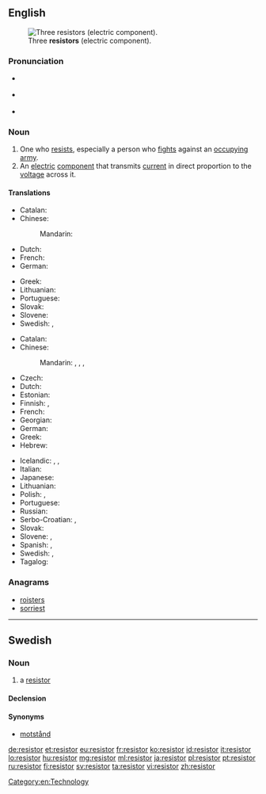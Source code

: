 ==English==
[[File:3_Resistors.jpg|thumb|Three '''resistors''' (electric component).]]

===Pronunciation===
* {{a|UK}} {{IPA|/rɪˈzɪstə/}}
* {{a|US}} {{IPA|/rɪˈzɪstɚ/}}
* {{rhymes|ɪstə(r)}}

===Noun===
{{en-noun}}

# One who [[resist]]s, especially a person who [[fight]]s against an [[occupy]]ing [[army]].
# An [[electric]] [[component]] that transmits [[current]] in direct proportion to the [[voltage]] across it.

====Translations====
{{trans-top|one who resists, especially a person who fights against an occupying army}}
* Catalan: {{t|ca|resistent|m}}
* Chinese:
*: Mandarin: {{t+|cmn|反抗|tr=fǎnkàngzhě|alt=反抗者|sc=Hani}}
* Dutch: {{t+|nl|verzetsstrijder|m}}
* French: {{t+|fr|résistant|m}}
* German: {{t+|de|Widerstandskämpfer|m}}
{{trans-mid}}
* Greek: {{t+|el|αντιστασιακός|m}}
* Lithuanian: {{t|lt|pasipriešinimo narys|m}}
* Portuguese: {{t+|pt|resistente|m|f}}
* Slovak: {{t|sk|odporca|m}}
* Slovene: {{t+|sl|upornik|m}}
* Swedish: {{t|sv|motståndsman|c}}, {{t|sv|motståndskämpe|c}}
{{trans-bottom}}

{{trans-top|an electric component that transmits current in direct proportion to the voltage across it}}
* Catalan: {{t|ca|resistència|f}}
* Chinese:
*: Mandarin: {{t|cmn|電阻|sc=Hani}}, {{t+|cmn|电阻|tr=diànzǔ|sc=Hani}}, {{t|cmn|電阻器|sc=Hani}}, {{t+|cmn|电阻器|tr=diànzǔqì|sc=Hani}}
* Czech: {{t+|cs|odpor|m}}
* Dutch: {{t+|nl|weerstand|m}}
* Estonian: {{t+|et|takisti}}
* Finnish: {{t+|fi|vastus}}, {{t+|fi|resistori}}
* French: {{t+|fr|résistance|f}}
* Georgian: {{t|ka|რეზისტორი|tr=rezistori|sc=Geor}}
* German: {{t+|de|Widerstand|m}}
* Greek: {{t+|el|αντίσταση|f}}
* Hebrew: {{t+|he|נגד|m|tr=nagad|sc=Hebr}}
{{trans-mid}}
* Icelandic: {{t|is|viðnám|n}}, {{t|is|viðnámstæki|n}}, {{t|is|mótstaða|f}}
* Italian: {{t+|it|resistore|m}}
* Japanese: {{t|ja|抵抗器|tr=ていこうき, teikōki|sc=Jpan}}
* Lithuanian: {{t|lt|varžas|f}}
* Polish: {{t+|pl|opornik|m}}, {{t+|pl|rezystor|m}}
* Portuguese: {{t+|pt|resistor|m}}
* Russian: {{t+|ru|рези́стор|m|sc=Cyrl|tr=rezístor}}
* Serbo-Croatian: {{t|sh|отпорник|m|sc=Cyrl}}, {{t|sh|otpornik|m}}
* Slovak: {{t|sk|odpor|m}}
* Slovene: {{t+|sl|upornik|m}}, {{t+|sl|upor|m}}
* Spanish: {{t+|es|resistencia|f}}, {{t|es|resistor|m}}
* Swedish: {{t+|sv|resistor|c}}, {{t+|sv|motstånd|n}}
* Tagalog: {{t|tl|panakwil}}
{{trans-bottom}}

===Anagrams===
* [[roisters#English|roisters]]
* [[sorriest#English|sorriest]]

[[Category:en:Technology]]

----

==Swedish==
{{wikipedia|lang=sv}}

===Noun===
{{sv-noun|c}}

# {{context|electronics|lang=sv}} a [[#English|resistor]]

====Declension====
{{sv-noun-reg-r-c|3=resistore}}

====Synonyms====
* [[motstånd]]

[[de:resistor]]
[[et:resistor]]
[[eu:resistor]]
[[fr:resistor]]
[[ko:resistor]]
[[id:resistor]]
[[it:resistor]]
[[lo:resistor]]
[[hu:resistor]]
[[mg:resistor]]
[[ml:resistor]]
[[ja:resistor]]
[[pl:resistor]]
[[pt:resistor]]
[[ru:resistor]]
[[fi:resistor]]
[[sv:resistor]]
[[ta:resistor]]
[[vi:resistor]]
[[zh:resistor]]